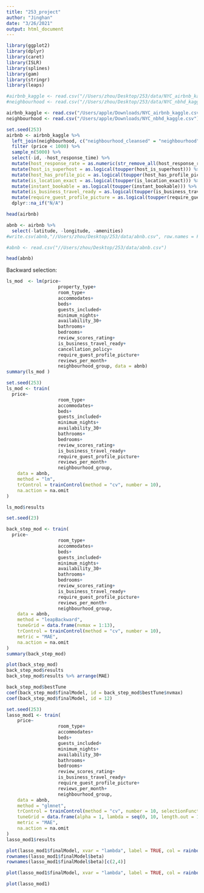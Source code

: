 ```yaml
---
title: "253_project"
author: "Jinghan"
date: "3/26/2021"
output: html_document
---
```


```r
library(ggplot2)  
library(dplyr)   
library(caret) 
library(ISLR)
library(splines)
library(gam)
library(stringr)
library(leaps)
```

```r
#airbnb_kaggle <- read.csv("//Users/zhou/Desktop/253/data/NYC_airbnb_kaggle.csv")
#neighbourhood <- read.csv("//Users/zhou/Desktop/253/data/NYC_nbhd_kaggle.csv")
```
```r
airbnb_kaggle <- read.csv("/Users/apple/Downloads/NYC_airbnb_kaggle.csv")
neighbourhood <- read.csv("/Users/apple/Downloads/NYC_nbhd_kaggle.csv")
```

```r
set.seed(253)
airbnb <- airbnb_kaggle %>%
  left_join(neighbourhood, c("neighbourhood_cleansed" = "neighbourhood")) %>%
  filter (price < 1000) %>%
  sample_n(5000) %>% 
  select(-id, -host_response_time) %>%
  mutate(host_response_rate = as.numeric(str_remove_all(host_response_rate, "%"))) %>%
  mutate(host_is_superhost = as.logical(toupper(host_is_superhost))) %>%
  mutate(host_has_profile_pic = as.logical(toupper(host_has_profile_pic))) %>%
  mutate(is_location_exact = as.logical(toupper(is_location_exact))) %>%
  mutate(instant_bookable = as.logical(toupper(instant_bookable))) %>%
  mutate(is_business_travel_ready = as.logical(toupper(is_business_travel_ready))) %>%
  mutate(require_guest_profile_picture = as.logical(toupper(require_guest_profile_picture))) %>%
  dplyr::na_if("N/A")
```

```r
head(airbnb)
```
```r
abnb <- airbnb %>% 
  select(-latitude, -longitude, -amenities)
#write.csv(abnb,"//Users/zhou/Desktop/253/data/abnb.csv", row.names = FALSE)
```


```r
#abnb <- read.csv("//Users/zhou/Desktop/253/data/abnb.csv")
```

```r
head(abnb)
```

Backward selection:

```r
ls_mod  <- lm(price~
                   property_type+
                   room_type+
                   accommodates+
                   beds+
                   guests_included+
                   minimum_nights+
                   availability_30+
                   bathrooms+
                   bedrooms+
                   review_scores_rating+
                   is_business_travel_ready+
                   cancellation_policy+
                   require_guest_profile_picture+
                   reviews_per_month+
                   neighbourhood_group, data = abnb)
summary(ls_mod )

```

```r
set.seed(253)
ls_mod <- train(
  price~
                   room_type+
                   accommodates+
                   beds+
                   guests_included+
                   minimum_nights+
                   availability_30+
                   bathrooms+
                   bedrooms+
                   review_scores_rating+
                   is_business_travel_ready+
                   require_guest_profile_picture+
                   reviews_per_month+
                   neighbourhood_group,
    data = abnb,
    method = "lm",
    trControl = trainControl(method = "cv", number = 10),
    na.action = na.omit
)

ls_mod$results
```


```r
set.seed(23)

back_step_mod <- train(
  price~
                   room_type+
                   accommodates+
                   beds+
                   guests_included+
                   minimum_nights+
                   availability_30+
                   bathrooms+
                   bedrooms+
                   review_scores_rating+
                   is_business_travel_ready+
                   require_guest_profile_picture+
                   reviews_per_month+
                   neighbourhood_group,
    data = abnb,
    method = "leapBackward",
    tuneGrid = data.frame(nvmax = 1:13),
    trControl = trainControl(method = "cv", number = 10),
    metric = "MAE",
    na.action = na.omit
)
summary(back_step_mod)
```



```r
plot(back_step_mod)
back_step_mod$results
back_step_mod$results %>% arrange(MAE)
```

```r
back_step_mod$bestTune
coef(back_step_mod$finalModel, id = back_step_mod$bestTune$nvmax)
coef(back_step_mod$finalModel, id = 12)
```



```r
set.seed(253)
lasso_mod1 <- train(
    price~
                   room_type+
                   accommodates+
                   beds+
                   guests_included+
                   minimum_nights+
                   availability_30+
                   bathrooms+
                   bedrooms+
                   review_scores_rating+
                   is_business_travel_ready+
                   require_guest_profile_picture+
                   reviews_per_month+
                   neighbourhood_group,
    data = abnb,
    method = "glmnet",
    trControl = trainControl(method = "cv", number = 10, selectionFunction = "oneSE"),
    tuneGrid = data.frame(alpha = 1, lambda = seq(0, 10, length.out = 100)),
    metric = "MAE",
    na.action = na.omit
)
lasso_mod1$results
```

```r
plot(lasso_mod1$finalModel, xvar = "lambda", label = TRUE, col = rainbow(20))
rownames(lasso_mod1$finalModel$beta)
rownames(lasso_mod1$finalModel$beta)[c(2,4)]
```

```r
plot(lasso_mod1$finalModel, xvar = "lambda", label = TRUE, col = rainbow(20), ylim = c(-0.5,1))
```

```r
plot(lasso_mod1)
```






